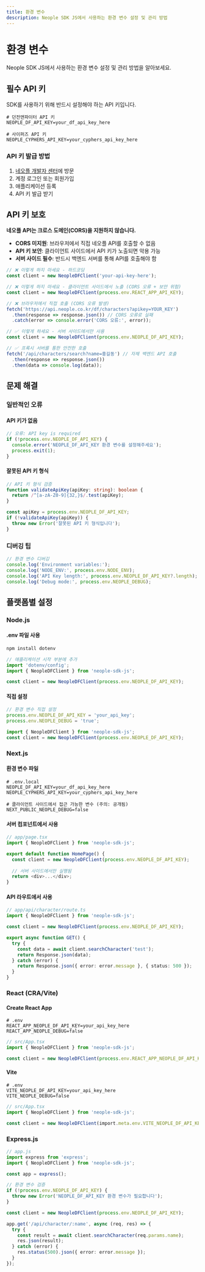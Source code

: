 ```yaml
---
title: 환경 변수
description: Neople SDK JS에서 사용하는 환경 변수 설정 및 관리 방법
---
```


# 환경 변수

Neople SDK JS에서 사용하는 환경 변수 설정 및 관리 방법을 알아보세요.

## 필수 API 키

SDK를 사용하기 위해 반드시 설정해야 하는 API 키입니다.

```dotenv
# 던전앤파이터 API 키
NEOPLE_DF_API_KEY=your_df_api_key_here

# 사이퍼즈 API 키
NEOPLE_CYPHERS_API_KEY=your_cyphers_api_key_here
```

### API 키 발급 방법

1. [네오플 개발자 센터](https://developers.neople.co.kr/)에 방문
2. 계정 로그인 또는 회원가입
3. 애플리케이션 등록
4. API 키 발급 받기



## API 키 보호

**네오플 API는 크로스 도메인(CORS)을 지원하지 않습니다.**

- **CORS 미지원**: 브라우저에서 직접 네오플 API를 호출할 수 없음
- **API 키 보안**: 클라이언트 사이드에서 API 키가 노출되면 악용 가능
- **서버 사이드 필수**: 반드시 백엔드 서버를 통해 API를 호출해야 함

```typescript
// ❌ 이렇게 하지 마세요 - 하드코딩
const client = new NeopleDFClient('your-api-key-here');

// ❌ 이렇게 하지 마세요 - 클라이언트 사이드에서 노출 (CORS 오류 + 보안 위험)
const client = new NeopleDFClient(process.env.REACT_APP_API_KEY);

// ❌ 브라우저에서 직접 호출 (CORS 오류 발생)
fetch('https://api.neople.co.kr/df/characters?apikey=YOUR_KEY')
  .then(response => response.json()) // CORS 오류로 실패
  .catch(error => console.error('CORS 오류:', error));

// ✅ 이렇게 하세요 - 서버 사이드에서만 사용
const client = new NeopleDFClient(process.env.NEOPLE_DF_API_KEY);

// ✅ 프록시 서버를 통한 안전한 호출
fetch('/api/characters/search?name=홍길동') // 자체 백엔드 API 호출
  .then(response => response.json())
  .then(data => console.log(data));
```


## 문제 해결

### 일반적인 오류

#### API 키가 없음

```typescript
// 오류: API key is required
if (!process.env.NEOPLE_DF_API_KEY) {
  console.error('NEOPLE_DF_API_KEY 환경 변수를 설정해주세요');
  process.exit(1);
}
```

#### 잘못된 API 키 형식

```typescript
// API 키 형식 검증
function validateApiKey(apiKey: string): boolean {
  return /^[a-zA-Z0-9]{32,}$/.test(apiKey);
}

const apiKey = process.env.NEOPLE_DF_API_KEY;
if (!validateApiKey(apiKey)) {
  throw new Error('잘못된 API 키 형식입니다');
}
```

### 디버깅 팁

```typescript
// 환경 변수 디버깅
console.log('Environment variables:');
console.log('NODE_ENV:', process.env.NODE_ENV);
console.log('API Key length:', process.env.NEOPLE_DF_API_KEY?.length);
console.log('Debug mode:', process.env.NEOPLE_DEBUG);
```


## 플랫폼별 설정

### Node.js

#### .env 파일 사용

```bash
npm install dotenv
```

```typescript
// 애플리케이션 시작 부분에 추가
import 'dotenv/config';
import { NeopleDFClient } from 'neople-sdk-js';

const client = new NeopleDFClient(process.env.NEOPLE_DF_API_KEY);
```

#### 직접 설정

```typescript
// 환경 변수 직접 설정
process.env.NEOPLE_DF_API_KEY = 'your_api_key';
process.env.NEOPLE_DEBUG = 'true';

import { NeopleDFClient } from 'neople-sdk-js';
const client = new NeopleDFClient(process.env.NEOPLE_DF_API_KEY);
```

### Next.js

#### 환경 변수 파일

```dotenv
# .env.local
NEOPLE_DF_API_KEY=your_df_api_key_here
NEOPLE_CYPHERS_API_KEY=your_cyphers_api_key_here

# 클라이언트 사이드에서 접근 가능한 변수 (주의: 공개됨)
NEXT_PUBLIC_NEOPLE_DEBUG=false
```

#### 서버 컴포넌트에서 사용

```typescript
// app/page.tsx
import { NeopleDFClient } from 'neople-sdk-js';

export default function HomePage() {
  const client = new NeopleDFClient(process.env.NEOPLE_DF_API_KEY);
  
  // 서버 사이드에서만 실행됨
  return <div>...</div>;
}
```

#### API 라우트에서 사용

```typescript
// app/api/character/route.ts
import { NeopleDFClient } from 'neople-sdk-js';

const client = new NeopleDFClient(process.env.NEOPLE_DF_API_KEY);

export async function GET() {
  try {
    const data = await client.searchCharacter('test');
    return Response.json(data);
  } catch (error) {
    return Response.json({ error: error.message }, { status: 500 });
  }
}
```

### React (CRA/Vite)

#### Create React App

```dotenv
# .env
REACT_APP_NEOPLE_DF_API_KEY=your_api_key_here
REACT_APP_NEOPLE_DEBUG=false
```

```typescript
// src/App.tsx
import { NeopleDFClient } from 'neople-sdk-js';

const client = new NeopleDFClient(process.env.REACT_APP_NEOPLE_DF_API_KEY);
```

#### Vite

```dotenv
# .env
VITE_NEOPLE_DF_API_KEY=your_api_key_here
VITE_NEOPLE_DEBUG=false
```

```typescript
// src/App.tsx
import { NeopleDFClient } from 'neople-sdk-js';

const client = new NeopleDFClient(import.meta.env.VITE_NEOPLE_DF_API_KEY);
```

### Express.js

```typescript
// app.js
import express from 'express';
import { NeopleDFClient } from 'neople-sdk-js';

const app = express();

// 환경 변수 검증
if (!process.env.NEOPLE_DF_API_KEY) {
  throw new Error('NEOPLE_DF_API_KEY 환경 변수가 필요합니다');
}

const client = new NeopleDFClient(process.env.NEOPLE_DF_API_KEY);

app.get('/api/character/:name', async (req, res) => {
  try {
    const result = await client.searchCharacter(req.params.name);
    res.json(result);
  } catch (error) {
    res.status(500).json({ error: error.message });
  }
});
```
